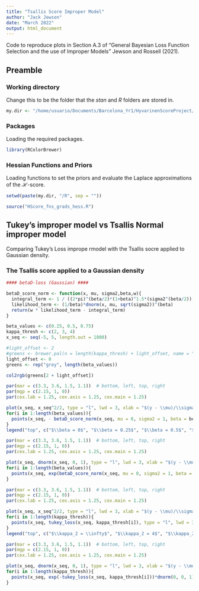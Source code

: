 ```yaml
---
title: "Tsallis Score Improper Model"
author: "Jack Jewson"
date: "March 2022"
output: html_document
---
```


Code to reproduce plots in Section A.3 of "General Bayesian Loss Function Selection and the use of Improper Models" Jewson and Rossell (2021).

## Preamble {.tabset}

### Working directory

Change this to be the folder that the *stan* and *R* folders are stored in.

```r

my.dir <- "/home/usuario/Documents/Barcelona_Yr1/HyvarinenScoreProject/HyvarinenImproperModels_Rcode"

```

### Packages

Loading the required packages.

```r

library(RColorBrewer)

```

### Hessian Functions and Priors

Loading functions to set the priors and evaluate the Laplace approximations of the $\mathcal{H}$-score.

```r
setwd(paste(my.dir, "/R", sep = ""))

source("HScore_fns_grads_hess.R")
```

## Tukey's improper model  vs Tsallis Normal improper model 

Comparing Tukey's Loss imprope rmodel with the Tsallis socre applied to Gaussian density.

### The Tsallis score applied to a Gaussian density

```r

#### betaD-loss (Gaussian) ####

betaD_score_norm <- function(x, mu, sigma2,beta,w){
  integral_term <- 1 / ((2*pi)^(beta/2)*(1+beta)^1.5*(sigma2^(beta/2)))
  likelihood_term <- (1/beta)*dnorm(x, mu, sqrt(sigma2))^(beta)
  return(w * likelihood_term - integral_term)
}


```

```r

beta_values <- c(0.25, 0.5, 0.75)
kappa_thresh <- c(2, 3, 4)
x_seq <- seq(-5, 5, length.out = 1000)

#light_offset <- 2
#greens <- brewer.pal(n = length(kappa_thresh) + light_offset, name = "Greens")
light_offset <- 0
greens <- rep("grey", length(beta_values))

col2rgb(greens[2 + light_offset])

```

```r

par(mar = c(3.3, 3.6, 1.5, 1.1))  # bottom, left, top, right
par(mgp = c(2.15, 1, 0))
par(cex.lab = 1.25, cex.axis = 1.25, cex.main = 1.25)

plot(x_seq, x_seq^2/2, type = "l", lwd = 3, xlab = "$(y - \\mu)/\\sigma$", ylab = "$\\ell(y; \\theta, \\beta)$", col = "black", ylim = c(0, 4))
for(i in 1:length(beta_values)){
  points(x_seq, - betaD_score_norm(x_seq, mu = 0, sigma2 = 1, beta = beta_values[i], w = 1) + betaD_score_norm(0, mu = 0, sigma2 = 1, beta = beta_values[i], w = 1), type = "l", lwd = 3 , col = greens[i + light_offset], lty = length(beta_values) - i + 1)
}
legend("top", c("$\\beta = 0$", "$\\beta = 0.25$", "$\\beta = 0.5$", "$\\beta = 0.75$"), col = c("black", (greens)[1:3]), lwd = rep(3, 4), lty = c(1, 3:1), bty = "n", cex = 1.25)
```

```r

par(mar = c(3.3, 3.6, 1.5, 1.1))  # bottom, left, top, right
par(mgp = c(2.15, 1, 0))
par(cex.lab = 1.25, cex.axis = 1.25, cex.main = 1.25)

plot(x_seq, dnorm(x_seq, 0, 1), type = "l", lwd = 3, xlab = "$(y - \\mu)/\\sigma$", ylab = "$\\tilde{f}(y; \\theta, \\beta)$", col = "black")
for(i in 1:length(beta_values)){
  points(x_seq, exp(betaD_score_norm(x_seq, mu = 0, sigma2 = 1, beta = beta_values[i], w = 1))*dnorm(0, 0, 1)/exp(betaD_score_norm(0, mu = 0, sigma2 = 1, beta = beta_values[i], w = 1)), type = "l", lwd = 3 , col = greens[i + light_offset], lty = length(beta_values) - i + 1)
}


```


```r

par(mar = c(3.3, 3.6, 1.5, 1.1))  # bottom, left, top, right
par(mgp = c(2.15, 1, 0))
par(cex.lab = 1.25, cex.axis = 1.25, cex.main = 1.25)

plot(x_seq, x_seq^2/2, type = "l", lwd = 3, xlab = "$(y - \\mu)/\\sigma$", ylab = "$\\ell(y; \\theta, \\kappa_2)$", col = "black", ylim = c(0, 4))
for(i in 1:length(kappa_thresh)){
  points(x_seq, tukey_loss(x_seq, kappa_thresh[i]), type = "l", lwd = 3 , col = greens[i + light_offset], lty = i)
}
legend("top", c("$\\kappa_2 = \\infty$", "$\\kappa_2 = 4$", "$\\kappa_2 = 3$", "$\\kappa_2 = 2$"), col = c("black", rev(greens)[1:3]), lwd = rep(3, 4), lty = c(1, 3:1), bty = "n", cex = 1.25)
```


```r

par(mar = c(3.3, 3.6, 1.5, 1.1))  # bottom, left, top, right
par(mgp = c(2.15, 1, 0))
par(cex.lab = 1.25, cex.axis = 1.25, cex.main = 1.25)

plot(x_seq, dnorm(x_seq, 0, 1), type = "l", lwd = 3, xlab = "$(y - \\mu)/\\sigma$", ylab = "$\\tilde{f}(y; \\theta, \\kappa_2)$", col = "black")
for(i in 1:length(kappa_thresh)){
  points(x_seq, exp(-tukey_loss(x_seq, kappa_thresh[i]))*dnorm(0, 0, 1)/exp(-tukey_loss(0, kappa_thresh[i])), type = "l", lwd = 3 , col = greens[i + light_offset], lty = i)
}

```

